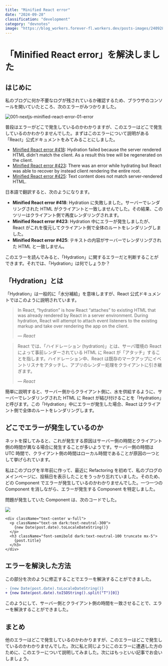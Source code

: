 ---
title: "Minified React error"
date: "2024-09-28"
classification: "development"
category: "devnotes"
image: "https://blog_workers.forever-fl.workers.dev/posts-images/240928-01.webp"
---

# 「Minified React error」を解決しました

## はじめに

私のブログに何か不要なログが残されているか確認するため、ブラウザのコンソールを開いていたところ、次のエラーがみつかりました。

![001-nextjs-minified-react-error-01-error](https://blog_workers.forever-fl.workers.devposts-images/240928-01.webp)

普段はエラーがどこで発生しているのかわかりますが、このエラーはどこで発生しているのかわかりませんでした。まずはこのエラーについて説明がある「React」公式ドキュメントをみてみることにしました。

- [Minified React error #418](https://react.dev/errors/425): Hydration failed because the server rendered HTML didn't match the client. As a result this tree will be regenerated on the client.
- [Minified React error #423](https://react.dev/errors/425): There was an error while hydrating but React was able to recover by instead client rendering the entire root.
- [Minified React error #425](https://react.dev/errors/425): Text content does not match server-rendered HTML.

日本語で翻訳すると、次のようになります。

- **Minified React error #418**: Hydration に失敗しました。サーバーでレンダリングされた HTML がクライアントと一致しませんでした。その結果、このツリーはクライアント側で再度レンダリングされます。
- **Minified React error #423**: Hydration 中にエラーが発生しましたが、React がこれを復元してクライアント側で全体のルートをレンダリングしました。
- **Minified React error #425**: テキストの内容がサーバーでレンダリングされた HTML と一致しません。

このエラーを読んでみると、「Hydration」に関するエラーだと判断することができます。それでは、「Hydration」は何でしょうか？

## 「Hydration」とは

「Hydration」は一般的に「水分補給」を意味しますが、React 公式ドキュメントではこのように説明されています。

> In React, “hydration” is how React “attaches” to existing HTML that was already rendered by React in a server environment. During hydration, React will attempt to attach event listeners to the existing markup and take over rendering the app on the client.
>
> <cite>— React</cite>

> React では、「ハイドレーション (hydration)」とは、サーバ環境の React によって事前レンダーされている HTML に React が「アタッチ」することを指します。ハイドレーション中、React は既存のマークアップにイベントリスナをアタッチし、アプリのレンダー処理をクライアントに引き継ぎます。
>
> <cite>— React</cite>

簡単に説明すると、サーバー側からクライアント側に、水を供給するように、サーバーでレンダリングされた HTML に React が結び付けることを「Hydration」と呼びます。この「Hydration」中にエラーが発生した場合、React はクライアント側で全体のルートをレンダリングします。

## どこでエラーが発生しているのか

ネットを探してみると、これが発生する原因はサーバー側の時間とクライアント側の時間が異なる場合に発生することが多いようです。サーバー側の時間は UTC 時間で、クライアント側の時間はローカル時間であることが原因の一つとして挙げられています。

私はこのブログを半年前に作って、最近に Refactoring を初めて、私のブログのメインページに、投稿日を表示したことをうっかり忘れていました。そのため、どの Component でエラーが発生しているのかわかりませんでした。一つ一つの Component を消しながら、エラーが発生する Component を特定しました。

問題が発生していた Component は、次のコードでした。

![](https://blog_workers.forever-fl.workers.dev/posts-images/240928-02.webp)

```tsx title="AllCategory.tsx" showLineNumbers
<div className="text-center w-full">
  <p className="text-sm dark:text-neutral-300">
    {new Date(post.date).toLocaleDateString()}
  </p>
  <h3 className="font-semibold dark:text-neutral-100 truncate mx-5">
    {post.title}
  </h3>
</div>
```

## エラーを解決した方法

この部分を次のように修正することでエラーを解決することができました。

```diff title="AllCategory.tsx"
- {new Date(post.date).toLocaleDateString()}
+ {new Date(post.date).toISOString().split("T")[0]}
```

このようにして、サーバー側とクライアント側の時間を一致させることで、エラーを解決することができました。

## まとめ

他のエラーはどこで発生しているのかわかりますが、このエラーはどこで発生しているのかわかりませんでした。次に私と同じようにこのエラーに遭遇した方のために、このエラーについて説明してみました。次にはもっといい記事でお会いしましょう。
